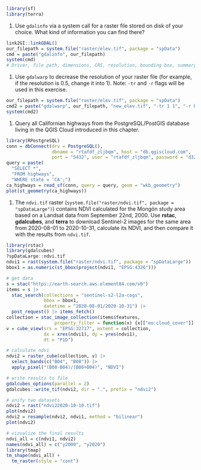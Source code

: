 ```r
library(sf)
library(terra)
```

<!-- qgisprocess 1-3 -->
<!-- sagagis 1 -->
<!-- sagagis supercells -->
<!-- explain/mention other segmentation techniques -->
<!-- mention supercells -- exercises?? -->
<!-- https://github.com/joaofgoncalves/SegOptim ?? -->
<!-- rgrass 1 -->
<!-- gdal 1-2 -->
1. Use `gdalinfo` via a system call for a raster\index{raster} file stored on disk of your choice.
What kind of information you can find there?

```r
link2GI::linkGDAL()
our_filepath = system.file("raster/elev.tif", package = "spData")
cmd = paste("gdalinfo", our_filepath)
system(cmd)
# Driver, file path, dimensions, CRS, resolution, bounding box, summary statistics
```

1. Use `gdalwarp` to decrease the resolution of your raster file (for example, if the resolution is 0.5, change it into 1). Note: `-tr` and `-r` flags will be used in this exercise.

```r
our_filepath = system.file("raster/elev.tif", package = "spData")
cmd2 = paste("gdalwarp", our_filepath, "new_elev.tif", "-tr 1 1", "-r bilinear")
system(cmd2)
```

<!-- postgis 1? -->
1. Query all Californian highways from the PostgreSQL/PostGIS\index{PostGIS} database living in the QGIS\index{QGIS} Cloud introduced in this chapter.

```r
library(RPostgreSQL)
conn = dbConnect(drv = PostgreSQL(), 
                 dbname = "rtafdf_zljbqm", host = "db.qgiscloud.com",
                 port = "5432", user = "rtafdf_zljbqm", password = "d3290ead")
query = paste(
  "SELECT *",
  "FROM highways",
  "WHERE state = 'CA';")
ca_highways = read_sf(conn, query = query, geom = "wkb_geometry")
plot(st_geometry(ca_highways))
```

<!-- stac+gdalcubes 1 -->
1. The `ndvi.tif` raster (`system.file("raster/ndvi.tif", package = "spDataLarge")`) contains NDVI calculated for the Mongón study area based on a Landsat data from September 22nd, 2000.
Use **rstac**, **gdalcubes**, and **terra** to download Sentinel-2 images for the same area from 
2020-08-01 to 2020-10-31, calculate its NDVI, and then compare it with the results from `ndvi.tif`.

```r
library(rstac)
library(gdalcubes)
?spDataLarge::ndvi.tif
ndvi1 = rast(system.file("raster/ndvi.tif", package = "spDataLarge"))
bbox1 = as.numeric(st_bbox(project(ndvi1, "EPSG:4326")))

# get data
s = stac("https://earth-search.aws.element84.com/v0")
items = s |>
  stac_search(collections = "sentinel-s2-l2a-cogs",
              bbox = bbox1, 
              datetime = "2020-08-01/2020-10-31") |>
  post_request() |> items_fetch()
collection = stac_image_collection(items$features, 
                  property_filter = function(x) {x[["eo:cloud_cover"]] < 10})
v = cube_view(srs = "EPSG:32717", extent = collection,
              dx = xres(ndvi1), dy = yres(ndvi1),
              dt = "P1D")

# calculate ndvi
ndvi2 = raster_cube(collection, v) |>
  select_bands(c("B04", "B08")) |>
  apply_pixel("(B08-B04)/(B08+B04)", "NDVI")

# write results to file
gdalcubes_options(parallel = 2)
gdalcubes::write_tif(ndvi2, dir = ".", prefix = "ndvi2")

# unify two datasets
ndvi2 = rast("ndvi22020-10-10.tif")
plot(ndvi2)
ndvi2 = resample(ndvi2, ndvi1, method = "bilinear")
plot(ndvi2)

# vizualize the final results
ndvi_all = c(ndvi1, ndvi2)
names(ndvi_all) = c("y2000", "y2020")
library(tmap)
tm_shape(ndvi_all) +
  tm_raster(style = "cont")
```


<!-- 1. Create two overlapping polygons (`poly_1` and `poly_2`) with the help of the **sf**-package (see Chapter \@ref(spatial-class)).  -->

<!-- 1. Union `poly_1` and `poly_2` using `st_union()` and `qgis:union`. -->
<!-- What is the difference between the two union operations\index{vector!union}?  -->
<!-- How can we use the **sf**\index{sf} package to obtain the same result as QGIS\index{QGIS}? -->

<!-- 1. Calculate the intersection\index{vector!intersection} of `poly_1` and `poly_2` using: -->

<!--     - **RQGIS**, **RSAGA** and **rgrass** -->
<!--     - **sf** -->

<!-- 1. Attach `data(dem, package = "spDataLarge")` and `data(random_points, package = "spDataLarge")`. -->
<!-- Select randomly a point from `random_points` and find all `dem` pixels that can be seen from this point (hint: viewshed\index{viewshed}). -->
<!-- Visualize your result. -->
<!-- For example, plot a hillshade\index{hillshade}, and on top of it the digital elevation model\index{digital elevation model}, your viewshed\index{viewshed} output and the point. -->
<!-- Additionally, give `mapview` a try. -->

<!-- 1. Compute catchment area\index{catchment area} and catchment slope of `data("dem", package = "spDataLarge")` using **RSAGA** (see Section \@ref(saga)). -->


